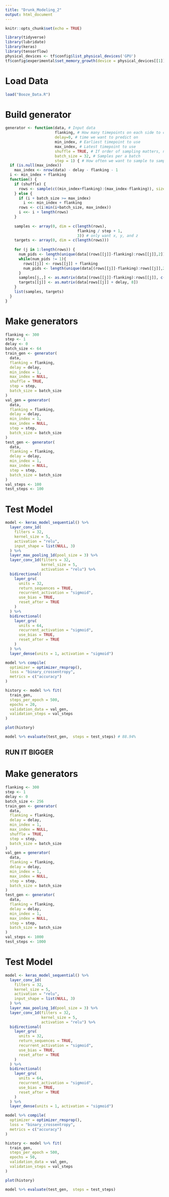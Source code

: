 ```yaml
---
title: "Drunk_Modeling_2"
output: html_document
---
```


```r
knitr::opts_chunk$set(echo = TRUE)
```

```r
library(tidyverse)
library(lubridate)
library(keras)
library(tensorflow)
physical_devices <- tf$config$list_physical_devices('GPU')
tf$config$experimental$set_memory_growth(device = physical_devices[[1]], enable = T)
```

# Load Data

```r
load("Booze_Data.R")
```

# Build generator

```r
generator <- function(data, # Input data
                      flanking, # How many timepoints on each side to capture
                      delay=0, # time we want to predict on
                      min_index, # Earliest timepoint to use
                      max_index, # Latest timepoint to use
                      shuffle = TRUE, # If order of sampling matters, no in this case
                      batch_size = 32, # Samples per a batch
                      step = 1) { # How often we want to sample to sample data
  if (is.null(max_index))
    max_index <- nrow(data) - delay - flanking - 1
  i <- min_index + flanking
  function() {
    if (shuffle) {
      rows <- sample(c((min_index+flanking):(max_index-flanking)), size = batch_size)
    } else {
      if (i + batch_size >= max_index)
        i <<- min_index + flanking
      rows <- c(i:min(i+batch_size, max_index))
      i <<- i + length(rows)
    }
    
    samples <- array(0, dim = c(length(rows), 
                                flanking / step + 1,
                                3)) # only want x, y, and z
    targets <- array(0, dim = c(length(rows)))
                     
    for (j in 1:length(rows)) {
      num_pids <- length(unique(data[(rows[[j]]-flanking):rows[[j]],2]))
      while(num_pids != 1){
        rows[[j]] <- rows[[j]] + flanking
        num_pids <- length(unique(data[(rows[[j]]-flanking):rows[[j]],2]))
      }
      samples[j,,] <- as.matrix(data[(rows[[j]]-flanking):rows[[j]], c(3,4,5) ])
      targets[[j]] <- as.matrix(data[rows[[j]] + delay, 8])
    }            
    list(samples, targets)
  }
}
```

# Make generators
```r
flanking <- 300
step <- 1
delay <- 0
batch_size <- 64
train_gen <- generator(
  data,
  flanking = flanking,
  delay = delay,
  min_index = 1,
  max_index = NULL,
  shuffle = TRUE,
  step = step,
  batch_size = batch_size
)
val_gen = generator(
  data,
  flanking = flanking,
  delay = delay,
  min_index = 1,
  max_index = NULL,
  step = step,
  batch_size = batch_size
)
test_gen <- generator(
  data,
  flanking = flanking,
  delay = delay,
  min_index = 1,
  max_index = NULL,
  step = step,
  batch_size = batch_size
)
val_steps <- 100            
test_steps <- 100
```

# Test Model

```r
model <- keras_model_sequential() %>%
  layer_conv_1d(
    filters = 32,
    kernel_size = 5,
    activation = "relu",
    input_shape = list(NULL, 3)
  ) %>%
  layer_max_pooling_1d(pool_size = 3) %>%
  layer_conv_1d(filters = 32,
                kernel_size = 5,
                activation = "relu") %>%
  bidirectional(
    layer_gru(
      units = 32,
      return_sequences = TRUE,
      recurrent_activation = "sigmoid",
      use_bias = TRUE,
      reset_after = TRUE
    )
  ) %>%
  bidirectional(
    layer_gru(
      units = 64,
      recurrent_activation = "sigmoid",
      use_bias = TRUE,
      reset_after = TRUE
    )
  ) %>%
  layer_dense(units = 1, activation = "sigmoid")

model %>% compile(
  optimizer = optimizer_rmsprop(),
  loss = "binary_crossentropy",
  metrics = c("accuracy")
)

history <- model %>% fit(
  train_gen,
  steps_per_epoch = 500,
  epochs = 20,
  validation_data = val_gen,
  validation_steps = val_steps
)
```


```r
plot(history)
```

```r
model %>% evaluate(test_gen,  steps = test_steps) # 88.94%
```


## RUN IT BIGGER

# Make generators
```r
flanking <- 300
step <- 1
delay <- 0
batch_size <- 256
train_gen <- generator(
  data,
  flanking = flanking,
  delay = delay,
  min_index = 1,
  max_index = NULL,
  shuffle = TRUE,
  step = step,
  batch_size = batch_size
)
val_gen = generator(
  data,
  flanking = flanking,
  delay = delay,
  min_index = 1,
  max_index = NULL,
  step = step,
  batch_size = batch_size
)
test_gen <- generator(
  data,
  flanking = flanking,
  delay = delay,
  min_index = 1,
  max_index = NULL,
  step = step,
  batch_size = batch_size
)
val_steps <- 1000            
test_steps <- 1000
```

# Test Model

```r
model <- keras_model_sequential() %>%
  layer_conv_1d(
    filters = 32,
    kernel_size = 5,
    activation = "relu",
    input_shape = list(NULL, 3)
  ) %>%
  layer_max_pooling_1d(pool_size = 3) %>%
  layer_conv_1d(filters = 32,
                kernel_size = 5,
                activation = "relu") %>%
  bidirectional(
    layer_gru(
      units = 32,
      return_sequences = TRUE,
      recurrent_activation = "sigmoid",
      use_bias = TRUE,
      reset_after = TRUE
    )
  ) %>%
  bidirectional(
    layer_gru(
      units = 64,
      recurrent_activation = "sigmoid",
      use_bias = TRUE,
      reset_after = TRUE
    )
  ) %>%
  layer_dense(units = 1, activation = "sigmoid")

model %>% compile(
  optimizer = optimizer_rmsprop(),
  loss = "binary_crossentropy",
  metrics = c("accuracy")
)

history <- model %>% fit(
  train_gen,
  steps_per_epoch = 500,
  epochs = 50,
  validation_data = val_gen,
  validation_steps = val_steps
)
```

```r
plot(history)
```

```r
model %>% evaluate(test_gen,  steps = test_steps)
```